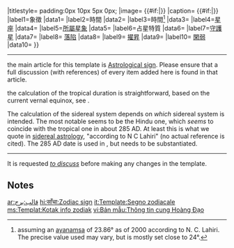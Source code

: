 {{Infobox
|bodystyle=width:250px;
|name=ZodiacSign
|title={{#if:{{{Sign|}}}|[[File:{{{Sign}}}|30px]] }}{{{name}}}
|titlestyle= padding:0px 10px 5px 0px;
|image= {{#if:{{{image|}}}|[[File:{{{image}}}|{{{image_size|200px}}}]]}}
|caption= {{#if:{{{caption|}}}|{{{caption}}}}}
|label1=象徵
|data1= {{{Symbol}}}
|label2=時間 {{nowrap|([[回歸占星術|回歸]]、[[西方占星術|西方]])}}
|data2= {{Zodiac date|{{{nr|1}}}}}{{nowrap|({{CURRENTYEAR}}年，[[UTC]])}}
|label3=時間<ref>assuming an [[ayanamsa]] of 23.86° as of 2000 according to N. C. Lahiri. The precise value used may vary, but is mostly set close to 24°.</ref> {{nowrap|([[恆星占星術|恆星]]、[[印度吠陀占星術|印度]])}} 
|data3= {{Zodiac date sidereal|{{{nr|1}}}}}{{nowrap|({{CURRENTYEAR}}年，[[UTC]])}}
|label4=[[星座]]
|data4= {{{Constellation}}}
|label5=[[三分 (占星學)|所屬星象]]
|data5= {{{Element}}}
|label6=占星特質
|data6= {{{Quality}}}
|label7=[[守護星 (占星學)|守護星]]
|data7= {{{Domicile}}}
|label8= [[落陷]]
|data8= {{{Detriment}}}
|label9= [[擢昇 (占星學)|擢昇]]
|data9= {{{Exaltation}}}
|label10= [[閑弱 (占星學)|閑弱]]
|data10= {{{Fall}}}
}}<noinclude>
----
the main article for this template is [[Astrological sign]]. Please ensure that  a full discussion (with references) of every item added here is found in that article. 

the calculation of the tropical duration is straightforward, based on the current vernal equinox, see {{tl|Zodiac date}}.

The calculation of the sidereal system depends on ''which'' sidereal system is intended. The most notable seems to be the Hindu one, which ''seems'' to coincide with the tropical one in about 285 AD. At least this is what we quote in [[sidereal astrology]], "according to N C Lahiri" (no actual reference is cited). The 285 AD date is used in {{tl|Zodiac date sidereal}}, but needs to be substantiated.


----
It is requested ''[[Template talk:ZodiacSign|to discuss]]'' before making any changes in the template.

==Notes==
{{reflist}}

[[ar:قالب:برج]]
[[hi:साँचा:Zodiac sign]]
[[it:Template:Segno zodiacale]]
[[ms:Templat:Kotak info zodiak]]
[[vi:Bản mẫu:Thông tin cung Hoàng Đạo]]
</noinclude>